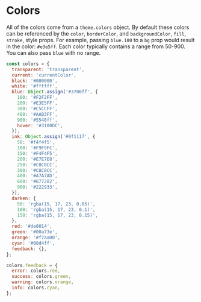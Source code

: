 
# Colors

All of the colors come from a `theme.colors` object. By default these
colors can be referenced by the `color`, `borderColor`, and `backgroundColor`,
`fill`, `stroke`, style props. For example, passing `blue.100` to a `bg`
prop would result in the color: `#e3e5ff`. Each color typically contains a range from 50-900.
You can also pass `blue` with no range.

```jsx live=false
const colors = {
  transparent: 'transparent',
  current: 'currentColor',
  black: '#000000',
  white: '#ffffff',
  blue: Object.assign('#3700ff', {
    100: '#F2F2FF',
    200: '#E3E5FF',
    300: '#C5CCFF',
    400: '#AAB3FF',
    900: '#5548ff',
    hover: '#3100DC',
  }),
  ink: Object.assign('#0f1117', {
    50: '#f4f4f5',
    100: '#F9F9FC',
    150: '#F4F4F5',
    200: '#E7E7E8',
    250: '#C8C8CC',
    300: '#C8C8CC',
    400: '#A7A7AD',
    600: '#677282',
    900: '#222933',
  }),
  darken: {
    50: 'rgba(15, 17, 23, 0.05)',
    100: 'rgba(15, 17, 23, 0.1)',
    150: 'rgba(15, 17, 23, 0.15)',
  },
  red: '#de0014',
  green: '#00a73e',
  orange: '#f7aa00',
  cyan: '#00d4ff',
  feedback: {},
};

colors.feedback = {
  error: colors.red,
  success: colors.green,
  warning: colors.orange,
  info: colors.cyan,
};
```

<Colors />

